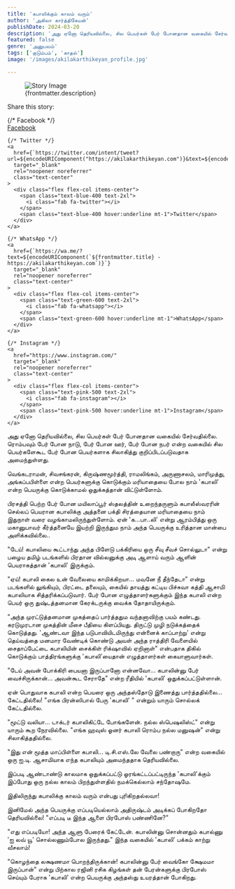 ```yaml
---
title: 'கபாலிக்கும் காலம் வரும்'
author: 'அகிலா கார்த்திகேயன்'
publishDate: 2024-03-20
description: 'அது ஏனோ தெரியவில்லை, சில பெயர்கள் பேர் போனதான வகையில் சேர்வதில்லை. ரொம்பவும் பேர் போன நாடு, பேர் போன ஊர்...'
featured: false
genre: 'அனுபவம்'
tags: ['குடும்பம்', 'காதல்']
image: '/images/akilakarthikeyan_profile.jpg'

---
```

<figure>
  <img src={frontmatter.image} alt="Story Image" class="w-full rounded-lg shadow-lg" />
  <figcaption class="text-gray-600 text-sm mt-2">{frontmatter.description}</figcaption>
</figure>
<div class="mt-6">
  <p class="text-lg font-bold">Share this story:</p>
  <div class="flex space-x-6 justify-start mt-4">
    {/* Facebook */}
    <a
      href={`https://www.facebook.com/sharer/sharer.php?u=${encodeURIComponent("https://akilakarthikeyan.com")}`}
      target="_blank"
      rel="noopener noreferrer"
      class="text-center"
    >
      <div class="flex flex-col items-center">
        <span class="text-blue-600 text-2xl">
          <i class="fab fa-facebook"></i>
        </span>
        <span class="text-blue-600 hover:underline mt-1">Facebook</span>
      </div>
    </a>

    {/* Twitter */}
    <a
      href={`https://twitter.com/intent/tweet?url=${encodeURIComponent("https://akilakarthikeyan.com")}&text=${encodeURIComponent(frontmatter.title)}`}
      target="_blank"
      rel="noopener noreferrer"
      class="text-center"
    >
      <div class="flex flex-col items-center">
        <span class="text-blue-400 text-2xl">
          <i class="fab fa-twitter"></i>
        </span>
        <span class="text-blue-400 hover:underline mt-1">Twitter</span>
      </div>
    </a>

    {/* WhatsApp */}
    <a
      href={`https://wa.me/?text=${encodeURIComponent(`${frontmatter.title} - https://akilakarthikeyan.com`)}`}
      target="_blank"
      rel="noopener noreferrer"
      class="text-center"
    >
      <div class="flex flex-col items-center">
        <span class="text-green-600 text-2xl">
          <i class="fab fa-whatsapp"></i>
        </span>
        <span class="text-green-600 hover:underline mt-1">WhatsApp</span>
      </div>
    </a>

    {/* Instagram */}
    <a
      href="https://www.instagram.com/"
      target="_blank"
      rel="noopener noreferrer"
      class="text-center"
    >
      <div class="flex flex-col items-center">
        <span class="text-pink-500 text-2xl">
          <i class="fab fa-instagram"></i>
        </span>
        <span class="text-pink-500 hover:underline mt-1">Instagram</span>
      </div>
    </a>
  </div>
</div>
அது ஏனோ தெரியவில்லை, சில பெயர்கள் பேர் போனதான வகையில் சேர்வதில்லை. ரொம்பவும் பேர் போன நாடு, பேர் போன ஊர், பேர் போன நபர் என்ற வகையில் சில பெயர்களேகூட பேர் போன பெயர்களாக சிலாகித்து குறிப்பிடப்படுவதாக அமைந்துள்ளது.

வெங்கடராமன், சிவசங்கரன், கிருஷ்ணமூர்த்தி, ராமலிங்கம், அருணாசலம், மாரிமுத்து, அங்கப்பபிள்ளை என்ற பெயர்களுக்கு கொடுக்கும் மரியாதையை போல நாம் 'கபாலி' என்ற பெயருக்கு கொடுக்காமல் ஒதுக்கத்தான் விட்டுள்ளோம்.

பிரசத்தி பெற்ற பேர் போன மயிலாப்பூர் ஸ்தலத்தின் உறைந்தருளும் கபாலீஸ்வரரின் செல்லப் பெயரான கபாலிக்கு அத்தனை பக்தி சிரத்தையான மரியாதையை நாம் இதுநாள் வரை வழங்காமலிருந்துள்ளோம். ஏன் 'க...பா..லி' என்று ஆரம்பித்து ஒரு மகானுபாவர் கீர்த்தனையே இயற்றி இருந்தும நாம் அந்த பெயருக்கு உரித்தான மான்பை அளிக்கவில்லை..

"டேய்! கபாலியை கூட்டாந்து அந்த பிளேடு பக்கிரியை ஒரு சீவு சீவச் சொல்லுடா" என்று பழைய தமிழ் படங்களில் பிரதான வில்லனுக்கு அடி ஆளாய் வரும் ஆளின் பெயராகத்தான் 'கபாலி' இருக்கும்.

"ஏய்! கபாலி கைல உன் வேலையை காமிக்கிறயா... மவனே நீ தீந்தேடா" என்று படங்களில் லுங்கியும், பிரட்டை தலையும், கையில் தாயத்து கட்டிய பிச்சுவா கத்தி ஆசாமி கபாலியாக சித்தரிக்கப்படுவார்.
பேர் போன எழுத்தாளர்களுக்கும் இந்த கபாலி என்ற பெயர் ஒரு துஷ்டத்தனமான கேரக்டருக்கு வைக்க தோதாயிருக்கும்.

"அந்த முரட்டுத்தனமான முகத்தைப் பார்த்ததும வந்தனாவிற்கு பயம் கண்டது. கரடுமுரடான முகத்தின் மீசை பீதியை கிளப்பியது. திருட்டு முழி நடுக்கத்தைக் கொடுத்தது. 'ஆண்டவா இந்த படுபாவியிடமிருந்து என்னைக் காப்பாற்று' என்று தெய்வத்தை மனமார வேண்டிக் கொண்டு அவள் அந்த ராத்திரி வேளையில் சைதாப்பேட்டை கபாலியின் சைக்கிள் ரிக்‌ஷாவில் ஏறினாள்" என்பதாக திகில் கொடுக்கும் பாத்திரங்களுக்கு 'கபாலி'யைதான் எழுத்தாளர்கள் கையாளுவார்கள்.

"டேய் அவன் போக்கிரி பையனா இருப்பானோ என்னவோ... கபாலின்னு பேர் வைச்சிருக்கான்... அவன்கூட சேராதே" என்ற ரீதியில் 'கபாலி' ஒதுக்கப்பட்டுள்ளான்.

ஏன் பொதுவாக கபாலி என்ற பெயரை ஒரு அந்தஸ்தோடு இணைத்து பார்த்ததில்லை... கேட்டதில்லை!
"எங்க பிரன்ஸிபால் பேரு 'கபாலி' " என்றும் யாரும் சொல்லக் கேட்டதில்லை.

"மூட்டு வலியா... டாக்டர் கபாலிகிட்டே போங்களேன். நல்ல ஸ்பெஷலிஸ்ட்" என்று யாரும் கூற நேரவில்லை.
"எங்க ஹவுஸ் ஓனர் கபாலி ரொம்ப நல்ல மனுஷன்" என்று சிலாகித்ததில்லை.

"இது என் மூத்த மாப்பிள்ளை கபாலி... டி.சி.எஸ்.லே வேலை பண்றாரு" என்ற வகையில் ஒரு ஐ.டி. ஆசாமியாக எந்த கபாலியும் அமைந்ததாக தெரியவில்லை.

இப்படி ஆண்டாண்டு காலமாக ஒதுக்கப்பட்டு ஓரங்கட்டப்பட்டிருந்த 'கபாலி'க்கும் இப்போது ஒரு நல்ல காலம் பிறந்துள்ளதில் நமக்கெல்லாம் சந்தோஷமே.

இதிலிருந்து கபாலிக்கு காலம் வரும் என்பது புரிகிறதல்லவா!

இனிமேல் அந்த பெயருக்கு எப்படியெல்லாம் அதிருஷ்டம் அடிக்கப் போகிறதோ தெரியவில்லை!
"எப்படி டீ இந்த ஆளை பிரபோஸ் பண்ணினே?"

"எது எப்படியோ! அந்த ஆளு பேரைக் கேட்டேன். கபாலின்னு சொன்னதும் கபால்ணு 'ஐ லவ் யூ' சொல்லணும்போல இருந்தது."
இந்த வகையில் 'கபாலி' பக்கம் காற்று வீசலாம்!

"கொழந்தை லக்ஷணமா பொறந்திருக்கான்! கபாலின்னு பேர் வைங்கோ க்ஷேமமா இருப்பான்" என்று பிற்கால ரஜினி ரசிக கிழங்கள் தன் பேரன்களுக்கு பிரபோஸ் செய்யும் பேராக 'கபாலி' என்ற பெயருக்கு அந்தஸ்து உயரத்தான் போகிறது.
